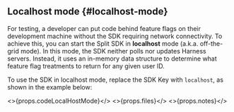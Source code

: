 ## Localhost mode {#localhost-mode}

For testing, a developer can put code behind feature flags on their development machine without the SDK requiring network connectivity. To achieve this, you can start the Split SDK in **localhost** mode (a.k.a. off-the-grid mode). In this mode, the SDK neither polls nor updates Harness servers. Instead, it uses an in-memory data structure to determine what feature flag treatments to return for any given user ID. 

To use the SDK in localhost mode, replace the SDK Key with `localhost`, as shown in the example below:

<>{props.codeLocalHostMode}</>
<>{props.files}</>
<>{props.notes}</>